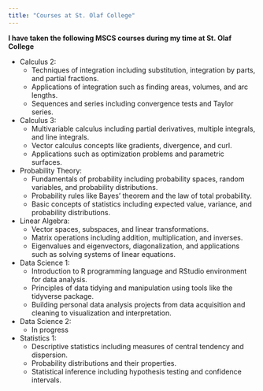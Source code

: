 ```yaml
---
title: "Courses at St. Olaf College"
---
```

**I have taken the following MSCS courses during my time at St. Olaf College**
    
  
- Calculus 2:
  - Techniques of integration including substitution, integration by parts, and partial fractions.
  - Applications of integration such as finding areas, volumes, and arc lengths.
  - Sequences and series including convergence tests and Taylor series.

- Calculus 3:
  - Multivariable calculus including partial derivatives, multiple integrals, and line integrals.
  - Vector calculus concepts like gradients, divergence, and curl.
  - Applications such as optimization problems and parametric surfaces.

- Probability Theory:
  - Fundamentals of probability including probability spaces, random variables, and probability distributions.
  - Probability rules like Bayes' theorem and the law of total probability.
  - Basic concepts of statistics including expected value, variance, and probability distributions.

- Linear Algebra:
  - Vector spaces, subspaces, and linear transformations.
  - Matrix operations including addition, multiplication, and inverses.
  - Eigenvalues and eigenvectors, diagonalization, and applications such as solving systems of linear equations.

- Data Science 1:
  - Introduction to R programming language and RStudio environment for data analysis.
  - Principles of data tidying and manipulation using tools like the tidyverse package.
  - Building personal data analysis projects from data acquisition and cleaning to visualization and interpretation.

- Data Science 2:
  - In progress

- Statistics 1:
  - Descriptive statistics including measures of central tendency and dispersion.
  - Probability distributions and their properties.
  - Statistical inference including hypothesis testing and confidence intervals.
